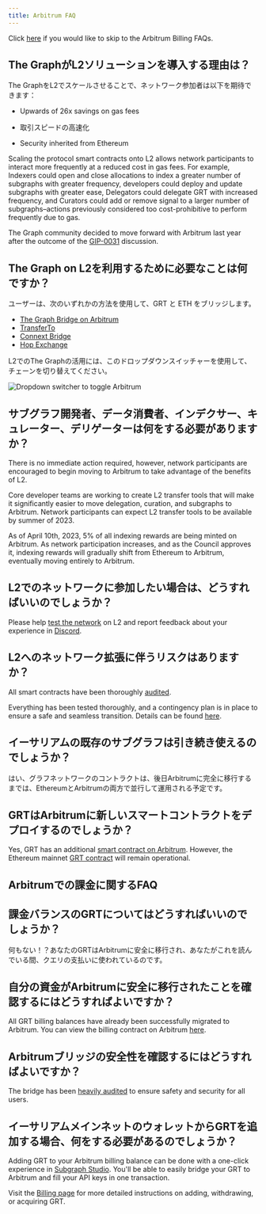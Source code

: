 ```yaml
---
title: Arbitrum FAQ
---
```


Click [here](#billing-on-arbitrum-faqs) if you would like to skip to the Arbitrum Billing FAQs.

## The GraphがL2ソリューションを導入する理由は？

The GraphをL2でスケールさせることで、ネットワーク参加者は以下を期待できます：

- Upwards of 26x savings on gas fees

- 取引スピードの高速化

- Security inherited from Ethereum

Scaling the protocol smart contracts onto L2 allows network participants to interact more frequently at a reduced cost in gas fees. For example, Indexers could open and close allocations to index a greater number of subgraphs with greater frequency, developers could deploy and update subgraphs with greater ease, Delegators could delegate GRT with increased frequency, and Curators could add or remove signal to a larger number of subgraphs–actions previously considered too cost-prohibitive to perform frequently due to gas.

The Graph community decided to move forward with Arbitrum last year after the outcome of the [GIP-0031](https://forum.thegraph.com/t/gip-0031-arbitrum-grt-bridge/3305) discussion.

## The Graph on L2を利用するために必要なことは何ですか？

ユーザーは、次のいずれかの方法を使用して、GRT と ETH をブリッジします。

- [The Graph Bridge on Arbitrum](https://bridge.arbitrum.io/?l2ChainId=42161)
- [TransferTo](https://transferto.xyz/swap)
- [Connext Bridge](https://bridge.connext.network/)
- [Hop Exchange](https://app.hop.exchange/#/send?token=ETH)

L2でのThe Graphの活用には、このドロップダウンスイッチャーを使用して、チェーンを切り替えてください。

![Dropdown switcher to toggle Arbitrum](/img/arbitrum-screenshot-toggle.png)

## サブグラフ開発者、データ消費者、インデクサー、キュレーター、デリゲーターは何をする必要がありますか？

There is no immediate action required, however, network participants are encouraged to begin moving to Arbitrum to take advantage of the benefits of L2.

Core developer teams are working to create L2 transfer tools that will make it significantly easier to move delegation, curation, and subgraphs to Arbitrum. Network participants can expect L2 transfer tools to be available by summer of 2023.

As of April 10th, 2023, 5% of all indexing rewards are being minted on Arbitrum. As network participation increases, and as the Council approves it, indexing rewards will gradually shift from Ethereum to Arbitrum, eventually moving entirely to Arbitrum.

## L2でのネットワークに参加したい場合は、どうすればいいのでしょうか？

Please help [test the network](https://testnet.thegraph.com/explorer) on L2 and report feedback about your experience in [Discord](https://discord.gg/vtvv7FP).

## L2へのネットワーク拡張に伴うリスクはありますか？

All smart contracts have been thoroughly [audited](https://github.com/graphprotocol/contracts/blob/dev/audits/OpenZeppelin/2022-07-graph-arbitrum-bridge-audit.pdf).

Everything has been tested thoroughly, and a contingency plan is in place to ensure a safe and seamless transition. Details can be found [here](https://forum.thegraph.com/t/gip-0037-the-graph-arbitrum-deployment-with-linear-rewards-minted-in-l2/3551#risks-and-security-considerations-20).

## イーサリアムの既存のサブグラフは引き続き使えるのでしょうか？

はい、グラフネットワークのコントラクトは、後日Arbitrumに完全に移行するまでは、EthereumとArbitrumの両方で並行して運用される予定です。

## GRTはArbitrumに新しいスマートコントラクトをデプロイするのでしょうか？

Yes, GRT has an additional [smart contract on Arbitrum](https://arbiscan.io/address/0x9623063377ad1b27544c965ccd7342f7ea7e88c7). However, the Ethereum mainnet [GRT contract](https://etherscan.io/token/0xc944e90c64b2c07662a292be6244bdf05cda44a7) will remain operational.

## Arbitrumでの課金に関するFAQ

## 課金バランスのGRTについてはどうすればいいのでしょうか？

何もない！？あなたのGRTはArbitrumに安全に移行され、あなたがこれを読んでいる間、クエリの支払いに使われているのです。

## 自分の資金がArbitrumに安全に移行されたことを確認するにはどうすればよいですか？

All GRT billing balances have already been successfully migrated to Arbitrum. You can view the billing contract on Arbitrum [here](https://arbiscan.io/address/0x1B07D3344188908Fb6DEcEac381f3eE63C48477a).

## Arbitrumブリッジの安全性を確認するにはどうすればよいですか？

The bridge has been [heavily audited](https://code4rena.com/contests/2022-10-the-graph-l2-bridge-contest) to ensure safety and security for all users.

## イーサリアムメインネットのウォレットからGRTを追加する場合、何をする必要があるのでしょうか？

Adding GRT to your Arbitrum billing balance can be done with a one-click experience in [Subgraph Studio](https://thegraph.com/studio/). You'll be able to easily bridge your GRT to Arbitrum and fill your API keys in one transaction.

Visit the [Billing page](https://thegraph.com/docs/en/billing/) for more detailed instructions on adding, withdrawing, or acquiring GRT.
